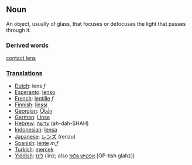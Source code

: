 ==Noun==

An object, usually of glass, that focuses or defocuses the light that passes through it.

===Derived words===

[[contact lens]]

===[[Translation]]s===

*[[Dutch]]: lens ''f''
*[[Esperanto]]: [[lenso]]
*[[French]]: [[lentille]] ''f''
*[[Finnish]]: [[linssi]]
*[[Georgian]]: [[Ⴍსპი]]
*[[German]]: [[Linse]]
*[[Hebrew]]: [[עדשה]] (ah-dah-SHAH)
*[[Indonesian]]: [[lensa]]
*[[Japanese]]: [[レンズ]] (renzu)
*[[Spanish]]:  [[lente]] ''m,f''
*[[Turkish]]: [[mercek]]
*[[Yiddish]]: [[לינז]] (linz; also [[אָפטיש גלאָז]] [OP-tish glahz])